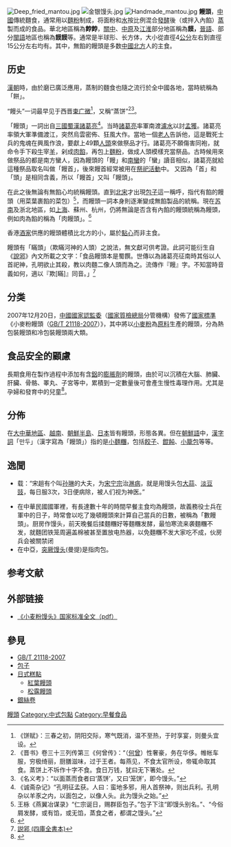 {{About|中國食品，無餡|有餡饅頭|包子|名稱相似的條目|饅頭 (消歧義)}}
{{Redirect|饃饃|流行於西藏、尼泊爾、不丹及印度喜瑪拉雅山地區的餃子|饃饃 (餃子)}}
{{Infobox food
|name=饅頭
|name_lang=zh
|image=File:โต๊ะจีนหมั่นโถว.jpg
|caption=白色饅頭
|image_size=220px
|alternate_name={{Slight-pause mark list|餑餑|饃|饃饃}}
|type={{Slight-pause mark list|[[麵包|麵包]]|[[廣式點心|廣式點心]]}}
|country=[[中國|中國]]
|region=[[東亞|東亞]]
|served=熱氣騰騰
|main_ingredient={{Slight-pause mark list|麵粉|水}}
}}
[[File:Deep_fried_mantou.jpg|thumb]]
[[File:金银馒头.jpg|thumb]]
[[File:Handmade_mantou.jpg|thumb]]
'''饅頭'''，[[中國|中國]]傳統麵食，通常用以[[麵粉|麵粉]]制成，将面粉和[[水|水]]按比例混合[[發酵|發酵]]後（或拌入內餡）[[蒸|蒸]]製而成的食品。華北地區稱為'''餑餑'''，[[渭河平原|關中]]、[[中原|中原]]及[[江淮官话|江淮]]部分地區稱為'''饃，'''[[晉語|晉語]]、部分[[閩語|閩語]]地區也稱為'''饃饃'''等。通常是半球形、长方体，大小從直徑4[[公分|公分]]左右到直徑15公分左右均有。其中，無餡的饅頭是多数[[中國北方|中國北方]]人的主食。

==历史==
{{seealso|中國飲食文化史}}
[[漢朝|漢朝]]時，由於磨已廣泛應用，蒸制的麵食也隨之流行於全中國各地，當時統稱為「餅」。

“饅头”一词最早见于西晋[[束皙|束广微]]<ref>《饼赋》：三春之初，阴阳交际，寒气既消，温不至热，于时享宴，则曼头宜设。</ref>，又稱“蒸饼”<ref>《晋书》卷三十三列传第三《何曾传》：“（[[何曾|何曾]]）性奢豪，务在华侈。帷帐车服，穷极绮丽，厨膳滋味，过于王者。每燕见，不食太官所设，帝辄命取其食。蒸饼上不坼作十字不食。食日万钱，犹曰无下箸处。</ref><ref>《名义考》：“以面蒸而食者曰‘蒸饼’，又曰‘笼饼’，即今馒头。”</ref>。

「饅頭」一詞出自[[三國|三國]][[蜀漢|蜀漢]][[諸葛亮|諸葛亮]]<ref>《诚斋杂记》“孔明征孟获。人曰：蛮地多邪，用人首祭神，则出兵利。孔明杂以羊豕之内，以面包之，以像人头。此为馒头之始。”</ref>。当時[[諸葛亮|諸葛亮]]率軍南渡[[金沙江|瀘水]]以討[[孟獲|孟獲]]。諸葛亮率領大軍準備渡江，突然烏雲密佈、狂風大作。當地一個[[老人|老人]]告訴他，這是戰死士兵的鬼魂在興風作浪，要獻上49顆[[人頭|人頭]]來做祭品才行。諸葛亮不願傷害同袍，就命令手下殺[[牛|牛]]宰[[羊|羊]]，剁成[[肉餡|肉餡]]，再包上[[麵粉|麵粉]]，做成人頭模樣充當祭品。古時候用來做祭品的都是南方蠻人，因為饅頭的「饅」和[[南蠻|南蠻]]的「蠻」讀音相似，諸葛亮就給這種祭品取名叫做「饅首」，後來饅首經常被用在[[祭祀活動|祭祀活動]]中。 又因為「首」和「頭」是相同含義，所以「饅首」又叫「饅頭」。

在此之後無論有無餡心均統稱饅頭。直到[[北宋|北宋]]才出現[[包子|包子]]這一稱呼，指代有餡的饅頭（用菜葉裹餡的菜包）<ref>王栐《燕翼冶谋录》“仁宗诞日，赐群臣包子。”包子下注“即馒头别名。”、“今俗屑发酵，或有馅，或无馅，蒸食之者，都谓之馒头。”</ref>，而饅頭一詞本身則逐漸變成無餡製品的統稱。現在[[苏南|苏南]]及浙北地區，如[[上海|上海]]、蘇州、杭州，仍將無論是否含有內餡的饅頭統稱為饅頭，例如肉為餡的稱為「肉饅頭」。<ref>{{Cite news |url=https://www.360kuai.com/pc/9775875082dd1d824?cota=4&kuai_so=1&sign=360_57c3bbd1&refer_scene=so_1 |title=菜包占比超过肉馒头 苏州人吃包子口味紧跟时尚_【快资讯】 |accessdate=2019-10-22 |archive-date=2021-04-12 |archive-url=https://web.archive.org/web/20210412114739/https://www.360kuai.com/pc/9775875082dd1d824?cota=4&kuai_so=1&sign=360_57c3bbd1&refer_scene=so_1 |dead-url=no }}</ref>

香港[[酒家|酒家]]供應的饅頭體積比北方的小，屬於[[點心|點心]]而非主食。

饅頭有「瞞頭」（欺瞞河神的人頭）之說法，無文獻可供考證。此詞可能衍生自《[[說郛|說郛]]》內文所載之文字：「食品饅頭本是蜀饌。世傳以為諸葛亮征南時其俗以人首祀神，孔明欲止其殺，教以肉麵二像人頭而為之。流傳作『饅』字。不知當時音義如何，適以『欺[瞞]』同音。」<ref>[[wikisource:説郛_(四庫全書本)/全覽2|説郛 (四庫全書本)]]<!--https://zh.wikisource.org/wiki/%E8%97%9D%E6%9E%97%E5%BD%9A%E8%80%83_(%E5%9B%9B%E5%BA%AB%E5%85%A8%E6%9B%B8%E6%9C%AC)/%E5%85%A8%E8%A6%BD1 「因話録，食品饅頭本是蜀饌，世傳以為諸葛亮征南時以肉麫像人頭而為之，流傳作『饅』字。不知當時音義如何，適以『欺瞞』同音。」--></ref>

==分类==
2007年12月20日，[[中华人民共和国|中國]][[中国国家认证认可监督管理委员会|國家認監委]]（[[中华人民共和国国家质量监督检验检疫总局|國家質檢總局]]分管機構）發佈了[[國家標準|國家標準]]《小麥粉饅頭（[[GB/T_21118-2007|GB/T 21118-2007]]）》，其中將以[[小麥粉|小麥粉]]為[[原料|原料]]生產的饅頭，分為熱包裝饅頭和冷包裝饅頭兩大類。

==食品安全的顧慮==
長期食用在製作過程中添加有含[[鋁|鋁]]的[[膨鬆劑|膨脹劑]]的饅頭，由於可以沉積在大腦、肺臟、肝臟、骨骼、睪丸、子宮等中，累積到一定數量後可會產生慢性毒理作用。尤其是孕婦和發育中的兒童<ref>{{Cite news|author=曾美惠|title=甜甜圈、油條含超量鋁 恐造成智力退化|url=http://news.rti.org.tw/index_newsContent.aspx?nid=349225|date=2012-04-07|work=新聞引據：[[中國時報|中國時報]]、[[聯合報|聯合報]]|publisher=[[中央廣播電台|中央廣播電台]]|quote=……[[聯合國糧食及農業組織|聯合國糧農組織]]與[[世界衛生組織|世界衛生組織]]所成立的[[食品添加劑|食品添加物]]委員會，已將鋁每週可容許攝取量，暫定每人每公斤為2毫克；大陸則直接規範食物鋁殘留量，不超過100ppm……預防之道就是多喝水，將鋁盡速代謝出來。}}{{dead link|date=十一月 2017 |bot=InternetArchiveBot }}</ref>。

==分佈==
在[[大中華地區|大中華地區]]、[[越南|越南]]、[[朝鲜半岛|朝鮮半島]]、[[日本|日本]]皆有饅頭，形態各異。但在[[朝鮮語|朝鮮語]]中，[[漢字詞|漢字詞]]「만두」（漢字寫為「饅頭」）指的是[[小麵糰|小麵糰]]，包括[[餃子|餃子]]、[[餛飩|餛飩]]、[[小籠包|小籠包]]等等。

==逸聞==
* {{Clarify|date=2020-03-01|text=《爱竹淡淡薮》|reason=網路查不到這本書的資訊，請將作者、出版年份等基本資訊加入}}载：“宋趄有个叫[[孙琳|孙琳]]的大夫，为[[宋宁宗|宋宁宗]]治[[淋病|淋病]]，就是用馒头包[[大蒜|大蒜]]、[[淡豆豉|淡豆豉]]，每日服3次，3日便病除，被人们视为神医。”
* 在中華民國國軍裡，有長達數十年的時間早餐主食均為饅頭，故義務役士兵在軍中的日子，時常會以吃了幾頓饅頭來計算自己當兵的日數，被稱為「數饅頭」。厨房作馒头，前天晚餐后揉麵糰好等麵糰发酵，最怕寒流来袭麵糰不发，就麵团铁笼周遍盖棉被甚至置放电热器，以免麵糰不发大家吃不成，伙房兵会被關禁闭
* 在中亞，[[突厥馒头|突厥馒头]](曼提)是指肉包。

== 参考文献 ==
{{Reflist|30em}}

== 外部链接 ==
{{Commons category|Mantou}}
* [https://web.archive.org/web/20081120155115/http://www.sac.gov.cn/upload/080104/0801041719557410.pdf 《小麦粉馒头》国家标准全文（pdf）]

== 參見 ==
{{Portal|饮食|中国|汉字文化圈}}
* [[GB/T_21118-2007|GB/T 21118-2007]]
* [[包子|包子]]
* [[日式糕點|日式糕點]]
** [[紅葉饅頭|紅葉饅頭]]
** [[松露饅頭|松露饅頭]]
* [[銀絲卷|銀絲卷]]
[[Category:饅頭|]]
[[Category:中式包點|Category:中式包點]]
[[Category:早餐食品|Category:早餐食品]]